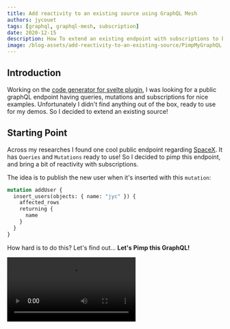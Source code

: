 ```yaml
---
title: Add reactivity to an existing source using GraphQL Mesh
authors: jycouet
tags: [graphql, graphql-mesh, subscription]
date: 2020-12-15
description: How To extend an existing endpoint with subscriptions to bring reactivity to your application.
image: /blog-assets/add-reactivity-to-an-existing-source/PimpMyGraphQL.jpg
---
```


## Introduction

Working on the [code generator for svelte plugin](https://github.com/ticruz38/graphql-codegen-svelte-apollo), I was looking for a public graphQL endpoint having queries, mutations and subscriptions for nice examples.
Unfortunately I didn't find anything out of the box, ready to use for my demos. So I decided to extend an existing source!

## Starting Point

Across my researches I found one cool public endpoint regarding [SpaceX](https://api.spacex.land/graphql). It has `Queries` and `Mutations` ready to use!
So I decided to pimp this endpoint, and bring a bit of reactivity with subscriptions.

The idea is to publish the new user when it's inserted with this `mutation`:

```graphql
mutation addUser {
  insert_users(objects: { name: "jyc" }) {
    affected_rows
    returning {
      name
    }
  }
}
```

<Callout emoji="🏎">How hard is to do this? Let's find out... **Let's Pimp this GraphQL!**</Callout>

<Video src="/blog-assets/add-reactivity-to-an-existing-source/PimpMyGraphQL.webm" title="Pimp my graphQL" />

## Implementation

Multiple ways are possible!

<details>
  <summary>Spoiler alert</summary>
  Thanks to `graphql-mesh`, it's dead easy! 🚀🚀🚀
</details>

### 1. Create a New Repo

```sh
mkdir newRepo
cd newRepo
yarn init
```

### 2. Add `graphql-mesh` Packages

```sh
yarn add @graphql-mesh/cli @graphql-mesh/graphql @graphql-mesh/transform-resolvers-composition graphql
```

### 3. Add `.meshrc.yaml` File in the Root Folder With

```yaml filename=".meshrc.yaml"
sources:
  - name: spacexGQL
    handler:
      graphql:
        endpoint: https://api.spacex.land/graphql/

additionalTypeDefs: |
  extend type Subscription {
    usersAdded: [users]
  }

transforms:
  - resolversComposition:
      - resolver: 'Mutation.insert_users'
        composer: ./src/composition/insert_user

additionalResolvers:
  - type: Subscription
    field: usersAdded
    pubsubTopic: usersAdded
```

Where I

- declare the graphQL source
- extend `Subscription` to listen to user added users
- compose the existing `Mutation.insert_users`

### 4. Add `./src/composition/insert_user.js` File with All the Logic for This New Mutation Composition

```js filename="insert_user.js"
module.exports = next => async (root, args, context, info) => {
  // add returning.id to the selection
  info.operation.selectionSet.selections[0].selectionSet.selections.push({
    kind: 'Field',
    name: {
      kind: 'Name',
      value: 'returning'
    },
    arguments: [],
    directives: [],
    selectionSet: {
      kind: 'SelectionSet',
      selections: [
        {
          kind: 'Field',
          name: {
            kind: 'Name',
            value: 'id'
          },
          arguments: [],
          directives: []
        }
      ]
    }
  })

  // send the mutation to the graphQL source
  const result = await next(root, args, context, info)

  // select returned ids
  const ids = result.returning.map(c => c.id)

  // Query users enforcing fields to return
  const responseUser = await context.spacexGQL.apiQuery.users(
    {
      where: { id: { _in: ids } }
    },
    {
      fields: {
        id: true,
        name: true,
        rocket: true,
        timestamp: true,
        twitter: true
      }
    }
  )

  // publish new users
  context.pubsub.publish('usersAdded', responseUser)

  return result
}
```

That's it!

## Wrap Up

- Extending an endpoint with subscription is easy! _Thx to tooling._

- You can find the source on [GitHub](https://github.com/jycouet/space-x-land-with-sub)

- You see all this in action directly in the [playground](https://space-x-land-with-sub.herokuapp.com)

I'm now ready to work on the demo for [**Svelte Codegen**](https://github.com/ticruz38/graphql-codegen-svelte-apollo)! Stay tunned ;)

[@jycouet](https://twitter.com/jycouet)

<Callout>Special thanks to [n1ru4l](https://twitter.com/n1rual) who helped me find the nicest way to do it ;)</Callout>
